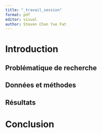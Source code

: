 ```yaml
---
title: "_travail_session"
format: pdf
editor: visual
author: Steven Chan Yue Fat
---
```


# Introduction

## Problématique de recherche

## Données et méthodes

## Résultats

# Conclusion
